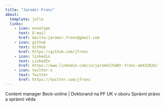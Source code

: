 ```yaml
---
title: "Jaromír Fronc"
about:
  template: jolla
  links:
    - icon: envelope
      text: E-mail
      href: mailto:jaromir.fronc@gmail.com
    - icon: github
      text: GitHub
      href: https://github.com/jfronc
    - icon: linkedin
      text: LinkedIn
      href: https://www.linkedin.com/in/jarom%C3%ADr-fronc-a643262b/
    - icon: twitter-x
      text: Twitter
      href: https://twitter.com/jfronc
---
```


Content manager Beck-online | Doktorand na PF UK v oboru Správní právo a správní věda

